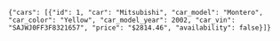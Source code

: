 `{"cars": [{"id": 1, "car": "Mitsubishi", "car_model": "Montero", "car_color": "Yellow", "car_model_year": 2002, "car_vin": "SAJWJ0FF3F8321657", "price": "$2814.46", "availability": false}]}`



